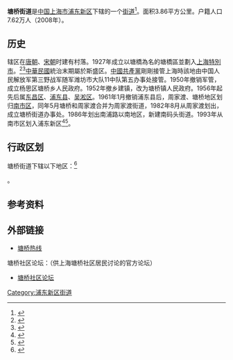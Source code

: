 {{expert|time=2019-07-06T09:42:43+00:00}}
{{中国乡级行政区
|景观照片文件名 = Dongfang Road.jpg
|景观照片描述 = 东方路(北园路 浦建路方向)
|汉语拼音 = 
|其他语言 = 
|其他语言名称 = 
|旧称 = 
|地名出处 = 
|位置图文件名 = 
|位置图描述 = 
|自定义图片= 
|建置时间 = 1984年4月
|领导职位 = 办事处主任
|领导名称 = 徐平
|政府驻地 = 上海市浦东新区峨山路487号
|毗邻 = 
|总面积 = 3.86平方公里
|总人口 = 
|户籍人口 = 7.62万人
|户籍人口年份 = 2008年
|常住人口 = 
|常住人口年份 = 
|人口密度 = 
|GDP = 
|GDP年份 = 
|邮政编码 = 200127
|电话区号 = 21
|官方网站 = http://www.tangqiao.sh.cn/
|网站名称 = 塘桥热线
|31/01/15/008/000}}
'''塘桥街道'''是[[中国|中国]][[上海市|上海市]][[浦东新区|浦东新区]]下辖的一个[[街道办事处|街道]]<ref>{{PRC admin/ref sgc|{{PRC admin/parent|31/01/15/008/000}}}}</ref>。面积3.86平方公里。户籍人口7.62万人（2008年）。

== 历史 ==
辖区在[[唐朝|唐朝]]、[[宋朝|宋朝]]时建有村落。1927年成立以塘橋為名的塘橋區並劃入[[上海特別市|上海特別市]]。<ref>{{cite news |title=概述 |url=http://www.shtong.gov.cn/dfz_web/DFZ/Info?idnode=225299&tableName=userobject1a&id=374843 |accessdate=2022-01-16 |archive-date=2022-01-16 |archive-url=https://web.archive.org/web/20220116042946/http://www.shtong.gov.cn/dfz_web/DFZ/Info?idnode=225299&tableName=userobject1a&id=374843 |dead-url=no }}</ref><ref>{{cite news |title=第一节 市、区 县 |url=http://www.shtong.gov.cn/dfz_web/DFZ/Info?idnode=79057&tableName=userobject1a&id=101959 |accessdate=2022-01-16 |archive-date=2022-01-16 |archive-url=https://web.archive.org/web/20220116040957/http://www.shtong.gov.cn/dfz_web/DFZ/Info?idnode=79057&tableName=userobject1a&id=101959 |dead-url=no }}</ref>[[中華民國|中華民國]]統治末期屬於斯盛区。[[中國共產黨|中國共產黨]]剛剛接管上海時該地由中国人民解放军第三野战军随军潍坊市大队11中队第五办事处接管。1950年撤销军管，成立杨思区塘桥乡人民政府。1952年撤乡建镇，改为塘桥镇人民政府。1956年起先后属[[东昌区_(上海市)|东昌区]]、[[浦东县|浦东县]]、[[吴淞区|吴淞区]]。1961年1月撤销浦东县后，周家渡、塘桥地区划归[[南市区_(上海市)|南市区]]，同年5月塘桥和周家渡合并为周家渡街道，1982年8月从周家渡划出，成立塘桥街道办事处。1986年划出南浦路以南地区，新建南码头街道。1993年从南市区划入浦东新区<ref>{{cite news |title=第十二节 塘桥街道 |url=http://www.shtong.gov.cn/dfz_web/DFZ/Info?idnode=43960&tableName=userobject1a&id=29708 |accessdate=2022-01-16 |archive-date=2022-01-16 |archive-url=https://web.archive.org/web/20220116042534/http://www.shtong.gov.cn/dfz_web/DFZ/Info?idnode=43960&tableName=userobject1a&id=29708 |dead-url=no }}</ref><ref>{{cite web|url=http://www.shtong.gov.cn/dfz_web/DFZ/Info?idnode=43748&tableName=userobject1a&id=29477|title=南市区志／第一编 地理建置／第二章 建置／第二节 区划|publisher=上海市地方志办公室|accessdate=2019-11-22}}</ref>。

== 行政区划 ==
塘桥街道下辖以下地区：<ref>{{PRC admin/ref sgc|31/01/15/008/000}}</ref>

{{PRC admin/children|31/01/15/008/000}}。

== 参考资料 ==
{{reflist}}

== 外部链接 ==
* [https://web.archive.org/web/20131024142837/http://www.tangqiao.sh.cn/ 塘桥热线]

塘桥社区论坛：（供上海塘桥社区居民讨论的官方论坛）
* [https://web.archive.org/web/20181116111733/http://tangqiao.net/ 塘桥社区论坛]

{{浦东新区行政区划}}
{{上海市功能性区域}}

[[Category:浦东新区街道|Category:浦东新区街道]]